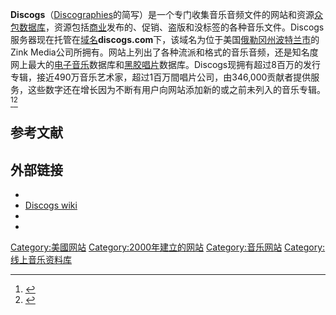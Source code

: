 {{Infobox website
| name           = Discogs
|logo=Discogs logo.svg| url            = {{URL|http://www.discogs.com|Discogs.com}}
| commercial     = 部分
| type           = 音乐
| language       = [[英语|英语]]，[[德语|德语]]，[[西班牙语|西班牙语]]，[[意大利语|意大利语]]，[[日语|日语]]，[[法语|法语]]，[[韩语|韩语]]，[[俄语|俄语]]
| registration   = 选择性
| num_users = 443,637<ref>[https://www.discogs.com/stats/contributors?page=6929 Discogs contributors] {{Wayback|url=https://www.discogs.com/stats/contributors?page=6929 |date=20170519034043 }}: April 2017</ref>
| owner          = Zink Media, Inc.
| author         = Kevin Lewandowski
| launch_date    = {{start date and age|2000|11}}
| alexa          = {{decrease}} 838 ({{small|Global: {{as of|2020|6|}}}})<ref name="alexa">{{cite web|url=http://www.alexa.com/siteinfo/discogs.com|title=Discogs.com Site Info|publisher=[[Alexa_Internet|Alexa Internet]]|accessdate=2019-12-04|archive-date=2019-10-29|archive-url=https://web.archive.org/web/20191029092856/https://www.alexa.com/siteinfo/discogs.com|dead-url=no}}</ref>
}}
'''Discogs'''（[[音乐唱片分类|Discographies]]的简写）是一个专门收集音乐音频文件的网站和资源[[众包|众包]][[数据库|数据库]]，资源包括[[商业|商业]]发布的、促销、盗版和没标签的各种音乐文件。Discogs服务器现在托管在[[域名|域名]]'''discogs.com'''下，该域名为位于美国[[俄勒冈州|俄勒冈州]][[波特兰_(俄勒冈州)|波特兰市]]的Zink Media公司所拥有。网站上列出了各种流派和格式的音乐音频，还是知名度网上最大的[[电子音乐|电子音乐]]数据库和[[黑胶唱片|黑胶唱片]]数据库。Discogs现拥有超过8百万的发行专辑，接近490万音乐艺术家，超过1百万間唱片公司，由346,000贡献者提供服务，这些数字还在增长因为不断有用户向网站添加新的或之前未列入的音乐专辑。<ref name="discogs stats">{{cite web|url=http://www.discogs.com/search|title=Explore on Discogs|publisher=Discogs|date=2016-03-31|accessdate=2016-03-31|archive-date=2016-06-16|archive-url=https://web.archive.org/web/20160616051215/https://www.discogs.com/search/|dead-url=no}}</ref><ref name="discogs contributors">{{cite web|url=https://www.discogs.com/stats/contributors?page=5632|title=Discogs Contributors|publisher=Discogs|date=2016-03-31|accessdate=2016-03-31|quote=contributor#: 281,579|archive-date=2016-11-26|archive-url=https://web.archive.org/web/20161126123557/https://www.discogs.com/stats/contributors?page=5632|dead-url=no}}</ref>

==参考文献==
{{reflist|2}}

==外部链接==
* {{official website|www.discogs.com}}
* [http://reference.discogslabs.com/wiki Discogs wiki]{{Wayback|url=http://reference.discogslabs.com/wiki |date=20160314114222 }}
* {{Twitter|discogs}}
* {{Facebook|pages/Discogs/47137704116}}

{{DEFAULTSORT:Discogs}}
[[Category:美國网站|Category:美國网站]]
[[Category:2000年建立的网站|Category:2000年建立的网站]]
[[Category:音乐网站|Category:音乐网站]]
[[Category:线上音乐资料库|Category:线上音乐资料库]]